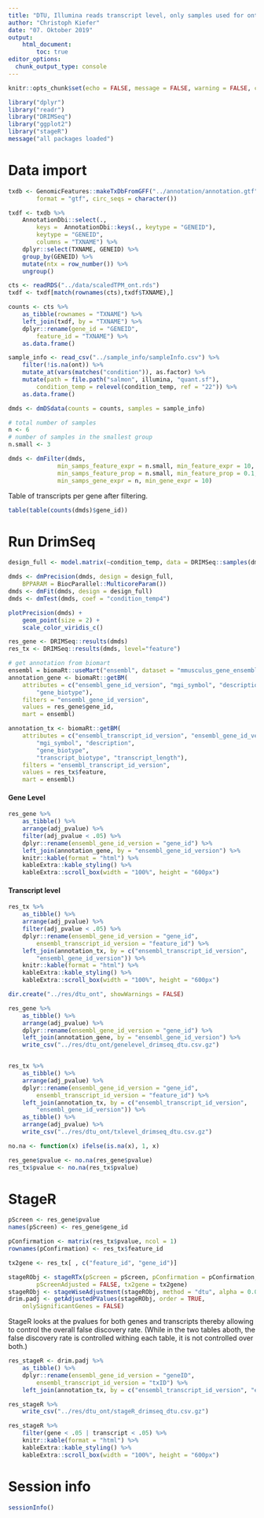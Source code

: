 ```yaml
---
title: "DTU, Illumina reads transcript level, only samples used for ont too"
author: "Christoph Kiefer"
date: "07. Oktober 2019"
output: 
    html_document:
        toc: true
editor_options:
  chunk_output_type: console
---
```


```r
knitr::opts_chunk$set(echo = FALSE, message = FALSE, warning = FALSE, cache = FALSE)
```

```r
library("dplyr")
library("readr")
library("DRIMSeq")
library("ggplot2")
library("stageR")
message("all packages loaded")
```

# Data import

```r
txdb <- GenomicFeatures::makeTxDbFromGFF("../annotation/annotation.gtf",
        format = "gtf", circ_seqs = character())

txdf <- txdb %>%
    AnnotationDbi::select(.,
        keys =  AnnotationDbi::keys(., keytype = "GENEID"),
        keytype = "GENEID",
        columns = "TXNAME") %>%
    dplyr::select(TXNAME, GENEID) %>% 
    group_by(GENEID) %>% 
    mutate(ntx = row_number()) %>% 
    ungroup()
```


```r
cts <- readRDS("../data/scaledTPM_ont.rds")
txdf <- txdf[match(rownames(cts),txdf$TXNAME),]

counts <- cts %>% 
    as_tibble(rownames = "TXNAME") %>% 
    left_join(txdf, by = "TXNAME") %>% 
    dplyr::rename(gene_id = "GENEID",
        feature_id = "TXNAME") %>% 
    as.data.frame()
```


```r
sample_info <- read_csv("../sample_info/sampleInfo.csv") %>%
    filter(!is.na(ont)) %>%
    mutate_at(vars(matches("condition")), as.factor) %>%
    mutate(path = file.path("salmon", illumina, "quant.sf"),
        condition_temp = relevel(condition_temp, ref = "22")) %>%
    as.data.frame()
```

```r
dmds <- dmDSdata(counts = counts, samples = sample_info)
```

```r
# total number of samples
n <- 6
# number of samples in the smallest group
n.small <- 3

dmds <- dmFilter(dmds,
              min_samps_feature_expr = n.small, min_feature_expr = 10,
              min_samps_feature_prop = n.small, min_feature_prop = 0.1,
              min_samps_gene_expr = n, min_gene_expr = 10)
```

Table of transcripts per gene after filtering.

```r
table(table(counts(dmds)$gene_id))
```

# Run DrimSeq

```r
design_full <- model.matrix(~condition_temp, data = DRIMSeq::samples(dmds))

dmds <- dmPrecision(dmds, design = design_full, 
    BPPARAM = BiocParallel::MulticoreParam())
dmds <- dmFit(dmds, design = design_full)
dmds <- dmTest(dmds, coef = "condition_temp4")
```

```r
plotPrecision(dmds) +
    geom_point(size = 2) +
    scale_color_viridis_c()
```

```r
res_gene <- DRIMSeq::results(dmds)
res_tx <- DRIMSeq::results(dmds, level="feature")
```

```r
# get annotation from biomart
ensembl = biomaRt::useMart("ensembl", dataset = "mmusculus_gene_ensembl")
annotation_gene <- biomaRt::getBM(
    attributes = c("ensembl_gene_id_version", "mgi_symbol", "description",
        "gene_biotype"), 
    filters = "ensembl_gene_id_version", 
    values = res_gene$gene_id, 
    mart = ensembl)

annotation_tx <- biomaRt::getBM(
    attributes = c("ensembl_transcript_id_version", "ensembl_gene_id_version",
        "mgi_symbol", "description",
        "gene_biotype",
        "transcript_biotype", "transcript_length"), 
    filters = "ensembl_transcript_id_version", 
    values = res_tx$feature, 
    mart = ensembl)
```

#### Gene Level

```r
res_gene %>% 
    as_tibble() %>%
    arrange(adj_pvalue) %>% 
    filter(adj_pvalue < .05) %>% 
    dplyr::rename(ensembl_gene_id_version = "gene_id") %>% 
    left_join(annotation_gene, by = "ensembl_gene_id_version") %>% 
    knitr::kable(format = "html") %>%
    kableExtra::kable_styling() %>%
    kableExtra::scroll_box(width = "100%", height = "600px")
```

#### Transcript level

```r
res_tx %>% 
    as_tibble() %>%
    arrange(adj_pvalue) %>% 
    filter(adj_pvalue < .05) %>% 
    dplyr::rename(ensembl_gene_id_version = "gene_id",
        ensembl_transcript_id_version = "feature_id") %>% 
    left_join(annotation_tx, by = c("ensembl_transcript_id_version",
        "ensembl_gene_id_version")) %>% 
    knitr::kable(format = "html") %>%
    kableExtra::kable_styling() %>%
    kableExtra::scroll_box(width = "100%", height = "600px")
```


```r
dir.create("../res/dtu_ont", showWarnings = FALSE)

res_gene %>% 
    as_tibble() %>%
    arrange(adj_pvalue) %>% 
    dplyr::rename(ensembl_gene_id_version = "gene_id") %>% 
    left_join(annotation_gene, by = "ensembl_gene_id_version") %>% 
    write_csv("../res/dtu_ont/genelevel_drimseq_dtu.csv.gz")


res_tx %>% 
    as_tibble() %>%
    arrange(adj_pvalue) %>% 
    dplyr::rename(ensembl_gene_id_version = "gene_id",
        ensembl_transcript_id_version = "feature_id") %>% 
    left_join(annotation_tx, by = c("ensembl_transcript_id_version",
        "ensembl_gene_id_version")) %>%
    as_tibble() %>% 
    arrange(adj_pvalue) %>% 
    write_csv("../res/dtu_ont/txlevel_drimseq_dtu.csv.gz")
```

```r
no.na <- function(x) ifelse(is.na(x), 1, x)

res_gene$pvalue <- no.na(res_gene$pvalue)
res_tx$pvalue <- no.na(res_tx$pvalue)
```

# StageR

```r
pScreen <- res_gene$pvalue
names(pScreen) <- res_gene$gene_id

pConfirmation <- matrix(res_tx$pvalue, ncol = 1)
rownames(pConfirmation) <- res_tx$feature_id

tx2gene <- res_tx[ , c("feature_id", "gene_id")]

stageRObj <- stageRTx(pScreen = pScreen, pConfirmation = pConfirmation,
        pScreenAdjusted = FALSE, tx2gene = tx2gene)
stageRObj <- stageWiseAdjustment(stageRObj, method = "dtu", alpha = 0.05)
drim.padj <- getAdjustedPValues(stageRObj, order = TRUE,
    onlySignificantGenes = FALSE)
```

StageR looks at the pvalues for both genes and transcripts thereby allowing to 
control the overall false discovery rate. (While in the two tables aboth, the 
false discovery rate is controlled withing each table, it is not controlled over
both.)

```r
res_stageR <- drim.padj %>% 
    as_tibble() %>%
    dplyr::rename(ensembl_gene_id_version = "geneID",
        ensembl_transcript_id_version = "txID") %>% 
    left_join(annotation_tx, by = c("ensembl_transcript_id_version", "ensembl_gene_id_version"))

res_stageR %>% 
    write_csv("../res/dtu_ont/stageR_drimseq_dtu.csv.gz")

res_stageR %>%
    filter(gene < .05 | transcript < .05) %>% 
    knitr::kable(format = "html") %>%
    kableExtra::kable_styling() %>%
    kableExtra::scroll_box(width = "100%", height = "600px")
```

# Session info

```r
sessionInfo()
```
